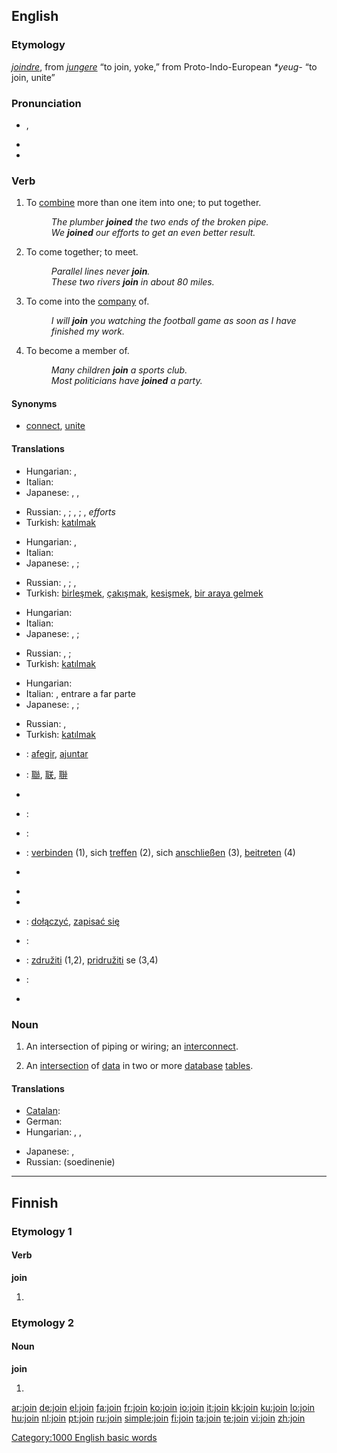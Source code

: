 ==English==

===Etymology===
{{OF.}} ''[[joindre]]'', from {{L.}} ''[[jungere]]'' “to join, yoke,” from Proto-Indo-European ''*yeug-'' “to join, unite”

===Pronunciation===
* {{a|UK}} {{IPA|/ˈdʒɔɪn/}}, {{SAMPA|/"dZOIn/}}
* {{audio|en-us-join.ogg|Audio (US)}}
* {{rhymes|-ɔɪn}}

===Verb===
{{en-verb}}

# To [[combine]] more than one item into one; to put together.
#: ''The plumber '''joined''' the two ends of the broken pipe.''
#: ''We '''joined''' our efforts to get an even better result.''
# To come together; to meet.
#: ''Parallel lines never '''join'''.''
#: ''These two rivers '''join''' in about 80 miles.''
# To come into the [[company]] of.
#: ''I will '''join''' you watching the football game as soon as I have finished my work.''
# To become a member of.
#: ''Many children '''join''' a sports club.''
#: ''Most politicians have '''joined''' a party.''

====Synonyms====
* {{sense|to combine more than one item into one}} [[connect]], [[unite]]

====Translations====
{{trans-top|to combine more than one item into one; to put together}}
* Hungarian: {{t|hu|összekapcsol}}, {{t|hu|összeköt}}
* Italian: {{t+|it|unire}}
* Japanese: {{t|ja|つなげる|tr=tsunageru|sc=Jpan}}, {{t|ja|接続|alt=接続する|tr=setsuzoku suru|sc=Jpan}}, {{t-|ja|結合|alt=結合する|tr=ketsugō suru|sc=Jpan}}
{{trans-mid}}
* Russian: {{t|ru|соединять|tr=sojedin'át'|sc=Cyrl}} {{impf}}, {{t|ru|соединить|tr=soedinít'|sc=Cyrl}} {{pf}}; {{t|ru|скреплять|tr=skr'epl'át'|sc=Cyrl}} {{impf}}, {{t|ru|скрепить|tr=skr'epít'|sc=Cyrl}} {{pf}}; {{t|ru|объединять|tr=objedin'át'|sc=Cyrl}} {{impf}}, {{t|ru|объединить|tr=objedinít'|sc=Cyrl}} {{pf}} ''efforts''
* Turkish: [[katılmak]]
{{trans-bottom}}

{{trans-top|to come together; to meet}}
* Hungarian: {{t|hu|beletorkollik}}, {{t|hu|találkozik}}
* Italian: {{t+|it|incontrare}}
* Japanese: {{t|ja|つながる|tr=tsunagaru|sc=Jpan}}, {{t|ja|接続|alt=接続する|tr=setsuzoku suru|sc=Jpan}}; {{qalifier|for a river or road}} {{t|ja|合流|alt=合流する|tr=gōryū suru|sc=Jpan}}
{{trans-mid}}
* Russian: {{t|ru|соединяться|tr=sojedin'át's'a|sc=Cyrl}} {{impf}}, {{t+|ru|соединиться|tr=soedinít's'a|sc=Cyrl}} {{pf}}; {{t|ru|объединяться|tr=objedin'át's'a|sc=Cyrl}} {{impf}}, {{t|ru|объединиться|tr=objedinít's'a|sc=Cyrl}} {{pf}}
* Turkish: [[birleşmek]], [[çakışmak]], [[kesişmek]], [[bir araya gelmek]]
{{trans-bottom}}

{{trans-top|to come into the company of}}
* Hungarian: {{t|hu|csatlakozik}}
* Italian: {{t-|it|aggregarsi}}
* Japanese: {{t|ja|加わる|tr=kuwawaru|sc=Jpan}}, {{t|ja|同伴|alt=同伴する|tr=dōhan suru|sc=Jpan}}; {{qualifier|figurative}} {{t|ja|合流|alt=合流する|tr=gōryū suru|sc=Jpan}}
{{trans-mid}}
* Russian: {{t|ru|присоединяться|tr=prisojedin'át's'a|sc=Cyrl}} {{impf}}, {{t+|ru|присоединиться|tr=prisoedinít's'a|sc=Cyrl}} {{pf}};
* Turkish: [[katılmak]]
{{trans-bottom}}

{{trans-top|to become a member of}}
* Hungarian: {{t|hu|belép}}
* Italian: {{t+|it|aderire}}, entrare a far parte
* Japanese: {{t|ja|加わる|tr=kuwawaru|sc=Jpan}}, {{t+|ja|参加|alt=参加する|tr=sanka suru|sc=Jpan}}; {{qualifier|figurative}} {{t|ja|合流|alt=合流する|tr=gōryū suru|sc=Jpan}}
{{trans-mid}}
* Russian: {{t+|ru|вступать|tr=vstupát'|sc=Cyrl}} {{impf}}, {{t+|ru|вступить|tr=vstupít'|sc=Cyrl}} {{impf}}
* Turkish: [[katılmak]]
{{trans-bottom}}

{{checktrans-top}}
* {{ttbc|Catalan}}: [[afegir]], [[ajuntar]]
* {{ttbc|CJKV Characters}}: [[聯]], [[联]], [[聨]]
* {{trreq|Chinese}}
* {{ttbc|Dutch}}: {{t-|nl|voegen}}
* {{ttbc|French}}: {{t+|fr|rejoindre}}
* {{ttbc|German}}: [[verbinden]] (1), sich [[treffen]] (2), sich [[anschließen]] (3), [[beitreten]] (4)
* {{trreq|Hebrew}}
{{checktrans-mid}}
* {{trreq|Latin}}
* {{trreq|Old English}}
* {{ttbc|Polish}}: [[dołączyć]], [[zapisać się]]
* {{ttbc|Portuguese}}: {{t+|pt|juntar}}
* {{ttbc|Slovene}}: [[združiti]] (1,2), [[pridružiti]] se (3,4)
* {{ttbc|Spanish}}: {{t-|es|juntar}}
* {{trreq|Swedish}}
{{checktrans-bottom}}

===Noun===
{{en-noun}}

# An intersection of piping or wiring; an [[interconnect]].
# {{computing}} An [[intersection]] of [[data]] in two or more [[database]] [[table]]s.

====Translations====
{{trans-top|an intersection of piping or wiring; an interconnect}}
* [[Catalan]]: {{t-|ca|unió}}
* German: {{t+|de|Verbindung|f}}
* Hungarian: {{t|hu|kötés}}, {{t|hu|csatlakozás}}, {{t|hu|toldás}}
{{trans-mid}}
* Japanese: {{t|ja|接続|tr=setsuzoku|sc=Jpan}}, {{t-|ja|結合|tr=ketsugō|sc=Jpan}}
* Russian: {{t+|ru|соединение|sc=Cyrl}} (soedinenie)
{{trans-bottom}}

[[Category:1000 English basic words]]

----

==Finnish==

===Etymology 1===

====Verb====
'''join'''

# {{fi-form of|juoda|type=verb|pr=first-person|pl=singular|mood=indicative|tense=past}}

===Etymology 2===

====Noun====
'''join'''

# {{fi-form of|joki|type=noun|case=instructive|pl=plural}}

[[ar:join]]
[[de:join]]
[[el:join]]
[[fa:join]]
[[fr:join]]
[[ko:join]]
[[io:join]]
[[it:join]]
[[kk:join]]
[[ku:join]]
[[lo:join]]
[[hu:join]]
[[nl:join]]
[[pt:join]]
[[ru:join]]
[[simple:join]]
[[fi:join]]
[[ta:join]]
[[te:join]]
[[vi:join]]
[[zh:join]]